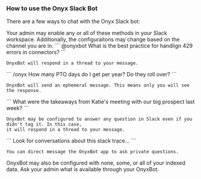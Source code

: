 ### How to use the Onyx Slack Bot

There are a few ways to chat with the Onyx Slack bot:

<Tip>
  Your admin may enable any or all of these methods in your Slack workspace. Additionally,
  the configuraitons may change based on the channel you are in.
</Tip>

<AccordionGroup>
  <Accordion title="Tag the bot with your question">
    ```
    @onyxbot What is the best practice for handlign 429 errors in connectors?
    ```

    OnyxBot will respond in a thread to your message.
  </Accordion>

  <Accordion title="Use a slash command">
    ```
    /onyx How many PTO days do I get per year? Do they roll over?
    ```

    OnyxBot will send an ephemeral message. This means only you will see the response.
  </Accordion>

  <Accordion title="Send a message in a channel with the bot added">
    ```
    What were the takeaways from Katie's meeting with our big prospect last week?
    ```

    OnyxBot may be configured to answer any question in Slack even if you didn't tag it. In this case,
    it will respond in a thread to your message.
  </Accordion>

  <Accordion title="Direct message the bot">
    ```
    Look for conversations about this stack trace...
    ```

    You can direct message the OnyxBot app to ask private questions.
  </Accordion>
</AccordionGroup>

OnyxBot may also be configured with none, some, or all of your indexed data.
Ask your admin what is available through your OnyxBot.
